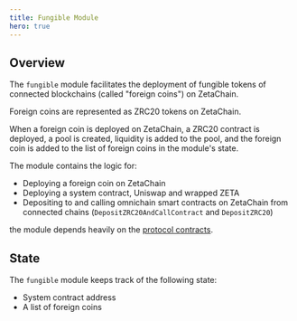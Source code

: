 ```yaml
---
title: Fungible Module
hero: true
---
```


## Overview

The `fungible` module facilitates the deployment of fungible tokens of connected
blockchains (called "foreign coins") on ZetaChain.

Foreign coins are represented as ZRC20 tokens on ZetaChain.

When a foreign coin is deployed on ZetaChain, a ZRC20 contract is deployed, a
pool is created, liquidity is added to the pool, and the foreign coin is added
to the list of foreign coins in the module's state.

The module contains the logic for:

- Deploying a foreign coin on ZetaChain
- Deploying a system contract, Uniswap and wrapped ZETA
- Depositing to and calling omnichain smart contracts on ZetaChain from
  connected chains (`DepositZRC20AndCallContract` and `DepositZRC20`)

the module depends heavily on the
[protocol contracts](https://github.com/zeta-chain/protocol-contracts).

## State

The `fungible` module keeps track of the following state:

- System contract address
- A list of foreign coins
